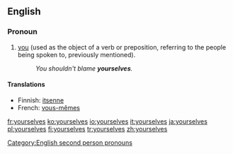 ==English==
{{English reflexive pronouns}}

===Pronoun===
{{en-pron|desc=second person|the plural of|yourself|the reflexive case of|you}}

# [[you]] (used as the object of a verb or preposition, referring to the people being spoken to, previously mentioned).
#:''You shouldn't blame '''yourselves'''.''

====Translations====
{{trans-top}}
*Finnish: [[itsenne]]
*French: [[vous-mêmes]]
{{trans-mid}}
{{trans-bottom}}

[[Category:English second person pronouns]]

[[fr:yourselves]]
[[ko:yourselves]]
[[io:yourselves]]
[[it:yourselves]]
[[ja:yourselves]]
[[pl:yourselves]]
[[fi:yourselves]]
[[tr:yourselves]]
[[zh:yourselves]]